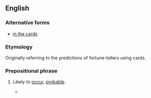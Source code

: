 ==English==

===Alternative forms===
* [[in the cards]]

===Etymology===
Originally referring to the predictions of fortune-tellers using cards.

===Prepositional phrase===
{{en-PP}}

# {{lb|en|idiomatic}} Likely to [[occur]], [[probable]].
#* {{quote-journal
|date=January 15, 2011
|author=Saj Chowdhury
|title=Man City 4 - 3 Wolves
|work=BBC
|url=http://news.bbc.co.uk/sport2/hi/football/eng_prem/9357962.stm
|page=
|passage=Wolves, sensing the comeback of all comebacks was '''on the cards''', kept pressing and set up an exciting finish when Ronald Zubar's header was judged to have crossed the line, even though it appeared that Nigel de Jong had successfully cleared the effort.}}